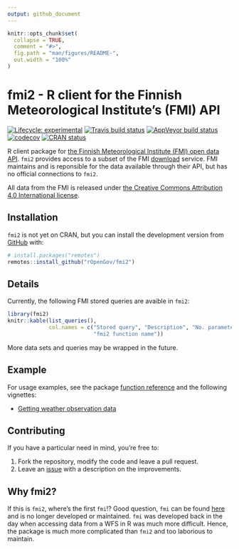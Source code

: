 ```yaml
---
output: github_document
---
```


<!-- README.md is generated from README.Rmd. Please edit that file -->

```r
knitr::opts_chunk$set(
  collapse = TRUE,
  comment = "#>",
  fig.path = "man/figures/README-",
  out.width = "100%"
)
```

# fmi2 - R client for the Finnish Meteorological Institute's (FMI) API

<!-- badges: start -->
[![Lifecycle: experimental](https://img.shields.io/badge/lifecycle-experimental-orange.svg)](https://www.tidyverse.org/lifecycle/#experimental)
[![Travis build status](https://travis-ci.org/rOpenGov/fmi2.svg?branch=master)](https://travis-ci.org/rOpenGov/fmi2)
[![AppVeyor build status](https://ci.appveyor.com/api/projects/status/github/rOpenGov/fmi2?branch=master&svg=true)](https://ci.appveyor.com/project/rOpenGov/fmi2)
[![codecov](https://codecov.io/gh/rOpenGov/fmi2/branch/master/graph/badge.svg)](https://codecov.io/gh/rOpenGov/fmi2)
[![CRAN status](https://www.r-pkg.org/badges/version/fmi2)](https://CRAN.R-project.org/package=fmi2)
<!-- badges: end -->

R client package for [the Finnish Meteorological Institute (FMI) open data API](https://en.ilmatieteenlaitos.fi/open-data-manual). `fmi2` provides access
to a subset of the FMI [download](http://en.ilmatieteenlaitos.fi/open-data-manual-accessing-data) 
service. FMI maintains and is reponsible for the data available through their
API, but has no official connections to `fmi2`. 

All data from the FMI is released under [the Creative Commons Attribution 4.0 
International license](https://creativecommons.org/licenses/by/4.0/).

## Installation

`fmi2` is not yet on CRAN, but you can install the development version 
from [GitHub](https://github.com/rOpenGov/fmi2) with:

```r
# install.packages("remotes")
remotes::install_github("rOpenGov/fmi2")
```

## Details

Currently, the following FMI stored queries are avaible in `fmi2`:

```r
library(fmi2)
knitr::kable(list_queries(),
             col.names = c("Stored query", "Description", "No. parameters",
                           "fmi2 function name"))

```


More data sets and queries may be wrapped in the future.

## Example

For usage examples, see the package [function reference](https://ropengov.github.io/fmi2/reference/index.html) and the following vignettes:

- [Getting weather observation data](https://ropengov.github.io/fmi2/articles/weather_observation_data.html)

## Contributing

If you have a particular need in mind, you're free to:

1. Fork the repository, modify the code and leave a pull request.
2. Leave an [issue](https://github.com/rOpenGov/fmi2/issues) with a description
on the improvements.

## Why fmi2?

If this is `fmi2`, where's the first `fmi`!? Good question, `fmi` can be found
[here](https://github.com/rOpenGov/fmi) and is no longer developed or 
maintained. `fmi` was developed back in the day when accessing data from a 
WFS in R was much more difficult. Hence, the package is much more complicated
than `fmi2` and too laborious to maintain.
